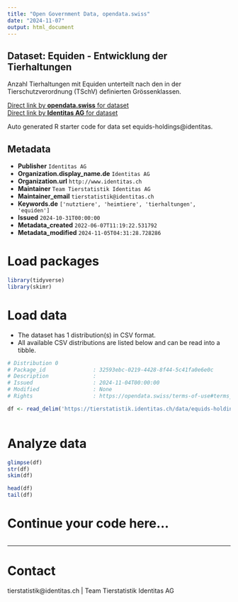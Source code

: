 ```yaml
---
title: "Open Government Data, opendata.swiss"
date: "2024-11-07"
output: html_document
---
```


## Dataset: Equiden - Entwicklung der Tierhaltungen

Anzahl Tierhaltungen mit Equiden unterteilt nach den in der Tierschutzverordnung (TSchV) definierten Grössenklassen. 

[Direct link by **opendata.swiss** for dataset](https://opendata.swiss/de/dataset/equiden-entwicklung-der-tierhaltungen)<br>
[Direct link by **Identitas AG** for dataset](https://tierstatistik.identitas.ch/)

Auto generated R starter code for data set equids-holdings@identitas.

## Metadata

- **Publisher** `Identitas AG`
- **Organization.display_name.de** `Identitas AG`
- **Organization.url** `http://www.identitas.ch`
- **Maintainer** `Team Tierstatistik Identitas AG`
- **Maintainer_email** `tierstatistik@identitas.ch`
- **Keywords.de** `['nutztiere', 'heimtiere', 'tierhaltungen', 'equiden']`
- **Issued** `2024-10-31T00:00:00`
- **Metadata_created** `2022-06-07T11:19:22.531792`
- **Metadata_modified** `2024-11-05T04:31:28.728286`


# Load packages

```r

library(tidyverse)
library(skimr)

```

# Load data

-   The dataset has 1 distribution(s) in CSV format.
-   All available CSV distributions are listed below and can be read into a tibble.

```r

# Distribution 0
# Package_id               : 32593ebc-0219-4428-8f44-5c41fa0e6e0c
# Description              : 
# Issued                   : 2024-11-04T00:00:00
# Modified                 : None
# Rights                   : https://opendata.swiss/terms-of-use#terms_by

df <- read_delim('https://tierstatistik.identitas.ch/data/equids-holdings.csv')



```

# Analyze data

```r

glimpse(df)
str(df)
skim(df)

head(df)
tail(df)

```

# Continue your code here...

```r

```

------------------------------------------------------------------------

# Contact

tierstatistik@identitas.ch | Team Tierstatistik Identitas AG
